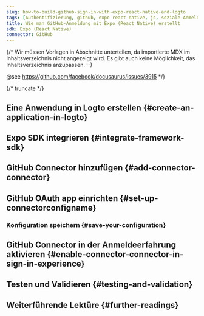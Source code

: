 ```yaml
---
slug: how-to-build-github-sign-in-with-expo-react-native-and-logto
tags: [Authentifizierung, github, expo-react-native, js, soziale Anmeldung, Anmeldung, Login]
title: Wie man GitHub-Anmeldung mit Expo (React Native) erstellt
sdk: Expo (React Native)
connector: GitHub
---
```


{/*
  Wir müssen Vorlagen in Abschnitte unterteilen, da importierte MDX im Inhaltsverzeichnis nicht angezeigt wird.
  Es gibt auch keine Möglichkeit, das Inhaltsverzeichnis anzupassen. :-)

  @see https://github.com/facebook/docusaurus/issues/3915
*/}




{/* truncate */}

<Intro connector={connector} sdk="Expo (React Native)" link="https://expo.dev" />

## Eine Anwendung in Logto erstellen \{#create-an-application-in-logto}

<CreateApplication type="Native app" framework="Expo" />

## Expo SDK integrieren \{#integrate-framework-sdk}

<IntegrateSdk />

## GitHub Connector hinzufügen \{#add-connector-connector}

<AddSocialConnector connector={connector} framework="Expo" />

## GitHub OAuth app einrichten \{#set-up-connectorconfigname}

<ConnectorGuide />

### Konfiguration speichern \{#save-your-configuration}

<SaveYourConfiguration connector={connector} />

## GitHub Connector in der Anmeldeerfahrung aktivieren \{#enable-connector-connector-in-sign-in-experience}

<EnableSocialConnector connector={connector} />

## Testen und Validieren \{#testing-and-validation}

<TestingAndValidation connector={connector} sdk="Expo (React Native)" />

## Weiterführende Lektüre \{#further-readings}

<FurtherReadings />